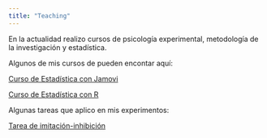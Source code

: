 ```yaml
---
title: "Teaching"
---
```


En la actualidad realizo cursos de psicología experimental, metodología de la investigación y estadística.

Algunos de mis cursos de pueden encontar aquí:

<a href="https://joseluisulloafulgeri.github.io/estadistica101/" target="_blank">Curso de Estadística con Jamovi</a>

<a href="https://doctoradoenpsicologiautal.github.io/estadistica//" target="_blank">Curso de Estadística con R</a>

Algunas tareas que aplico en mis experimentos:

<a href="https://efhgseqwcc.cognition.run" target="_blank">Tarea de imitación-inhibición</a>